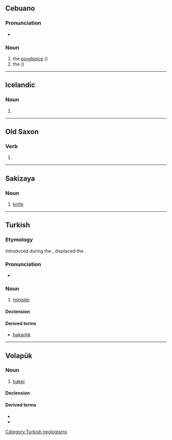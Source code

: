 ==Cebuano==

===Pronunciation===
* {{hyphenation|ceb|ba|kan}}

===Noun===
{{head|ceb|noun}}

# the [[pondspice]] ({{taxlink|Litsea aestivalis|species|ver=180307}})
# the {{vern|antique ark}} ({{taxlink|Anadara antiquata|species|ver=180420}})

{{topics|ceb|Laurel family plants|Bivalves}}

----

==Icelandic==

===Noun===
{{is-noun form}}

# {{inflection of|is|baka||def|nom|s}}

----

==Old Saxon==

===Verb===
{{osx-verb}}

# {{alternative form of|osx|bakkan}}

----

==Sakizaya==

===Noun===
{{head|szy|noun}}

# [[knife]]

----

==Turkish==

===Etymology===
{{affix|tr|bak|t1=look|-an|t2=-er}}
Introduced during the {{w|Turkish language reform|langauge reform}}, displaced the {{w|Ottoman Turkish}} {{m|ota|ناظر|tr=nāẓır}}.

===Pronunciation===
* {{IPA|tr|/bɑ.kɑn/}}

===Noun===
{{tr-noun|ı|lar}}

# [[minister]]

====Declension====
{{tr-infl-noun-c|a|pred=1|poss=1}}

====Derived terms====
* [[bakanlık]]

[[Category:Turkish neologisms]]

----

==Volapük==

===Noun===
{{vo-noun}}

# [[baker]]

====Declension====
{{vo-decl-noun}}

====Derived terms====
* {{l|vo|hibakan}}
* {{l|vo|jibakan}}